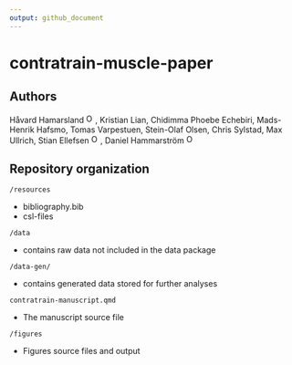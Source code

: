```yaml
---
output: github_document
---
```


<!-- README.md is generated from README.Rmd. -->

# contratrain-muscle-paper

## Authors

Håvard Hamarsland
<a href="https://orcid.org/0000-0002-7343-2774">
<img alt="ORCID logo" src="https://info.orcid.org/wp-content/uploads/2019/11/orcid_16x16.png" width="16" height="16" /></a>,
Kristian Lian,
Chidimma Phoebe Echebiri,
Mads-Henrik Hafsmo,
Tomas Varpestuen,
Stein-Olaf Olsen,
Chris Sylstad,
Max Ullrich,
Stian Ellefsen
<a href="https://orcid.org/0000-0003-0467-2018">
<img alt="ORCID logo" src="https://info.orcid.org/wp-content/uploads/2019/11/orcid_16x16.png" width="16" height="16" /></a>,
Daniel Hammarström
<a href="https://orcid.org/0000-0001-8360-2100">
<img alt="ORCID logo" src="https://info.orcid.org/wp-content/uploads/2019/11/orcid_16x16.png" width="16" height="16" /></a> 




## Repository organization

`/resources`

- bibliography.bib
- csl-files

`/data`

- contains raw data not included in the data package

`/data-gen/`

- contains generated data stored for further analyses

`contratrain-manuscript.qmd`

- The manuscript source file

`/figures`

- Figures source files and output

